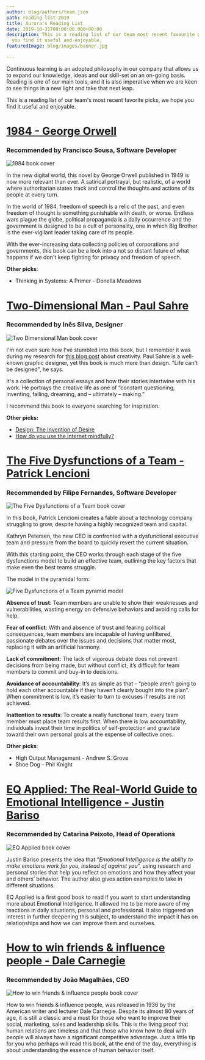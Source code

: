 ```yaml
---
author: blog/authors/team.json
path: reading-list-2019
title: Aurora's Reading List
date: 2019-10-31T00:00:00.000+00:00
description: This is a reading list of our team most recent favourite picks, we hope
  you find it useful and enjoyable.
featuredImage: blog/images/banner.jpg

---
```

Continuous learning is an adopted philosophy in our company that allows us to expand our knowledge, ideas and our skill-set on an on-going basis. Reading is one of our main tools, and it is also imperative when we are keen to see things in a new light and take that next leap.

This is a reading list of our team's most recent favorite picks, we hope you find it useful and enjoyable.

# [1984 - George Orwell](https://www.amazon.com/1984-George-Orwell/dp/1328869334/ref=sr_1_1?keywords=1984+-+George+Orwell&qid=1572436615&sr=8-1)

### Recommended by Francisco Sousa, Software Developer

![1984 book cover](blog/images/1984.jpg)

In the new digital world, this novel by George Orwell published in 1949 is now more relevant than ever. A satirical portrayal, but realistic, of a world where authoritarian states track and control the thoughts and actions of its people at every turn.

In the world of 1984, freedom of speech is a relic of the past, and even freedom of thought is something punishable with death, or worse. Endless wars plague the globe, political propaganda is a daily occurrence and the government is designed to be a cult of personality, one in which Big Brother is the ever-vigilant leader taking care of its people.

With the ever-increasing data collecting policies of corporations and governments, this book can be a look into a not so distant future of what happens if we don't keep fighting for privacy and freedom of speech.

**Other picks**:

* Thinking in Systems: A Primer - Donella Meadows

# [Two-Dimensional Man - Paul Sahre](https://www.amazon.com/Two-Dimensional-Man/dp/B07K3668VL/ref=sr_1_fkmr0_1?keywords=two-dimensional+men+-+paul+satre&qid=1572436658&sr=8-1-fkmr0)

### Recommended by Inês Silva, Designer

![Two Dimensional Man book cover](blog/images/2Dman.jpg)

I'm not even sure how I've stumbled into this book, but I remember it was during my research for [this blog post](https://auroradigital.co/blog/articles/how-to-stay-creative-while-working-on-product-design) about creativity. Paul Sahre is a well-known graphic designer, yet this book is much more than design. "Life can't be designed", he says.

It's a collection of personal essays and how their stories intertwine with his work. He portrays the creative life as one of “constant questioning, inventing, failing, dreaming, and – ultimately – making.”

I recommend this book to everyone searching for inspiration.

**Other picks:**

* [Design: The Invention of Desire](https://www.amazon.com/Design-Invention-Desire-Jessica-Helfand/dp/0300205090)
* [How do you use the internet mindfully?](https://thecreativeindependent.com/library/how-do-you-use-the-internet-mindfully/)

# [The Five Dysfunctions of a Team - Patrick Lencioni](https://www.amazon.com/Five-Dysfunctions-Team-Leadership-Fable/dp/B000079XXR/ref=sr_1_1?keywords=The+Five+Dysfunctions+of+a+Team+-+Patrick+Lencioni&qid=1572436685&s=audible&sr=1-1)

### Recommended by Filipe Fernandes, Software Developer

![The Five Dysfunctions of a Team book cover](blog/images/5team.jpg)

In this book, Patrick Lencioni creates a fable about a technology company struggling to grow, despite having a highly recognized team and capital.

Kathryn Petersen, the new CEO is confronted with a dysfunctional executive team and pressure from the board to quickly revert the current situation.

With this starting point, the CEO works through each stage of the five dysfunctions model to build an effective team, outlining the key factors that make even the best teams struggle.

The model in the pyramidal form:

![Five Dysfunctions of a Team pyramid model](blog/images/five-dysfunctions-pyramid.jpg)

**Absence of trust**: Team members are unable to show their weaknesses and vulnerabilities, wasting energy on defensive behaviors and avoiding calls for help.

**Fear of conflict**: With and absence of trust and fearing political consequences, team members are incapable of having unfiltered, passionate debates over the issues and decisions that matter most, replacing it with an artificial harmony.

**Lack of commitment**: The lack of vigorous debate does not prevent decisions from being made, but without conflict, it’s difficult for team members to commit and buy-in to decisions.

**Avoidance of accountability**: It’s as simple as that - “people aren’t going to hold each other accountable if they haven’t clearly bought into the plan”. When commitment is low, it’s easier to turn to excuses if results are not achieved.

**Inattention to results**: To create a really functional team, every team member must place team results first. When there is low accountability, individuals invest their time in politics of self-protection and gravitate toward their own personal goals at the expense of collective ones.

**Other picks**:

* High Output Management - Andrew S. Grove
* Shoe Dog - Phil Knight

# [EQ Applied: The Real-World Guide to Emotional Intelligence - Justin Bariso](https://www.amazon.com/EQ-Applied-Real-World-Emotional-Intelligence/dp/B07RTC1NX5/ref=sr_1_1?keywords=EQ+Applied%3A+The+Real-World+Guide+to+Emotional+Intelligence+-+Justin+Bariso&qid=1572436778&s=audible&sr=1-1)

### Recommended by Catarina Peixoto, Head of Operations

![EQ Applied book cover](blog/images/eq-applied.jpg)

Justin Bariso presents the idea that “_Emotional Intelligence is the ability to make emotions work for you, instead of against you_”, using research and personal stories that help you reflect on emotions and how they affect your and others’ behavior. The author also gives action examples to take in different situations.

EQ Applied is a first good book to read if you want to start understanding more about Emotional Intelligence. It allowed me to be more aware of my reactions in daily situations, personal and professional. It also triggered an interest in further deepening this subject, to understand the impact it has on relationships and how we can improve them and ourselves.

# [How to win friends & influence people - Dale Carnegie](https://www.amazon.com/How-Win-Friends-Influence-People/dp/B0006IU7JK/ref=sr_1_1?keywords=How+to+win+friends+%26+influence+people+-+Dale+Carnegie&qid=1572436793&s=audible&sr=1-1)

### Recommended by João Magalhães, CEO

![How to win friends & influence people book cover](blog/images/winfriends.jpg)

How to win friends & influence people, was released in 1936 by the American writer and lecturer Dale Carnegie. Despite its almost 80 years of age, it is still a classic and a must for those who want to improve their social, marketing, sales and leadership skills. This is the living proof that human relations are timeless and that those who know how to deal with people will always have a significant competitive advantage. Just a little tip for you who perhaps will read this book, at the end of the day, everything is about understanding the essence of human behavior itself.